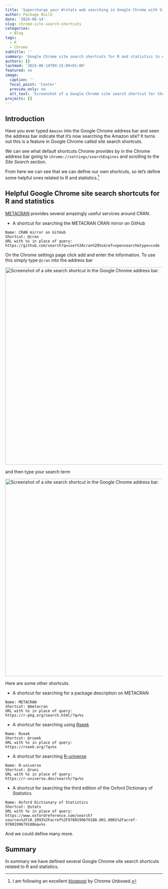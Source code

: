 ```yaml
---
title: 'Supercharge your #rstats web searching in Google Chrome with Site Search Shortcuts'
author: Package Build
date: '2024-06-14'
slug: chrome-site-search-shortcuts
categories:
  - Blog
tags:
  - R
  - Chrome
subtitle: ''
summary: 'Google Chrome site search shortcuts for R and statistics to enable convenient #rstats web searching.'
authors: []
lastmod: '2024-06-14T09:15:00+01:00'
featured: no
image:
  caption: ''
  focal_point: 'Center'
  preview_only: no
  alt_text: 'Screenshot of a Google Chrome site search shortcut for the METACRAN CRAN mirror.'
projects: []
---
```


## Introduction

Have you ever typed `Amazon` into the Google Chrome address bar and seen the address bar indicate that it's now searching the Amazon site? It turns out this is a feature in Google Chrome called site search shortcuts.

We can see what default shortcuts Chrome provides by in the Chrome address bar going to `chrome://settings/searchEngines` and scrolling to the *Site Search* section.

From here we can see that we can define our own shortcuts, so let's define some helpful ones related to R and statistics.^[I am following an excellent [blogpost](https://chromeunboxed.com/chrome-site-search-shortcuts) by Chrome Unboxed.]

## Helpful Google Chrome site search shortcuts for R and statistics

[METACRAN](https://r-pkg.org/) provides several amazingly useful services around CRAN.

*  A shortcut for searching the METACRAN CRAN mirror on GitHub

```plaintext
Name: CRAN mirror on GitHub
Shortcut: @cran
URL with %s in place of query:
https://github.com/search?q=user%3Acran%20%s&ref=opensearch&type=code
```

On the Chrome settings page click add and enter the information. To use this simply type `@cran` into the address bar

<img src="/post/2024/chrome-site-search-shortcuts/img/cran-shortcut-step1.png" alt="Screenshot of a site search shortcut in the Google Chrome address bar." width="630" style="display: block; margin: auto;">

and then type your search term

<img src="/post/2024/chrome-site-search-shortcuts/img/cran-shortcut-step2.png" alt="Screenshot of a site search shortcut in the Google Chrome address bar." width="630" style="display: block; margin: auto;">

Here are some other shortcuts.

* A shortcut for searching for a package description on METACRAN

```plaintext
Name: METACRAN
Shortcut: @metacran
URL with %s in place of query:
https://r-pkg.org/search.html/?q=%s
```

* A shortcut for searching using [Rseek](https://rseek.org/)

```plaintext
Name: Rseek
Shortcut: @rseek
URL with %s in place of query:
https://rseek.org/?q=%s
```

* A shortcut for searching [R-universe](https://r-universe.dev/)

```plaintext
Name: R-universe
Shortcut: @runi
URL with %s in place of query:
https://r-universe.dev/search/?q=%s
```

* A shortcut for searching the third edition of the Oxford Dictionary of Statistics

```plaintext
Name: Oxford Dictionary of Statistics
Shortcut: @stats
URL with %s in place of query:
https://www.oxfordreference.com/search?source=%2F10.1093%2Facref%2F9780199679188.001.0001%2Facref-9780199679188&q=%s
```

And we could define many more.

## Summary

In summary we have defined several Google Chrome site search shortcuts related to R and statistics.
